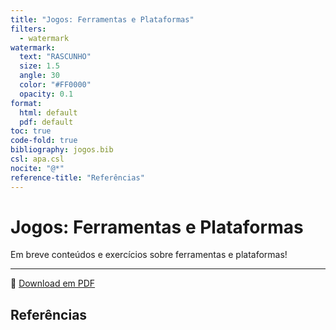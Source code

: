 ```yaml
---
title: "Jogos: Ferramentas e Plataformas"
filters:
  - watermark
watermark:
  text: "RASCUNHO"
  size: 1.5
  angle: 30
  color: "#FF0000"
  opacity: 0.1
format:
  html: default
  pdf: default
toc: true
code-fold: true
bibliography: jogos.bib
csl: apa.csl
nocite: "@*"
reference-title: "Referências"
---
```


# Jogos: Ferramentas e Plataformas

Em breve conteúdos e exercícios sobre ferramentas e plataformas!

---

📄 [Download em PDF](./ferramentas-plataformas.pdf){target="_blank"}

## Referências
